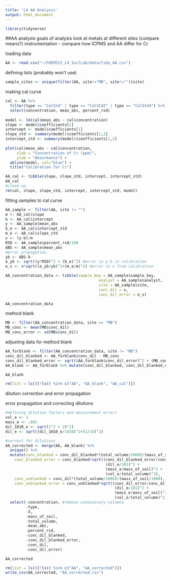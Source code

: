 ```yaml
---
title: 'L4 AA Analysis'
output: html_document
---
```


```r
library(tidyverse)
```

##AA analysis
goals of analysis
look at metals at different sites (compare means?)
instrumentation - compare how ICPMS and AA differ for Cr

loading data
```r
AA <- read.csv("~/CHEM313_L4_SoilLab/data/tidy_AA.csv")
```
defining lists (probably won't use)
```r
sample_sites <- unique(filter(AA, site!="MB", site!="")$site)
```
making cal curve
```r
cal <- AA %>%
  filter(type == "CalStd" | type == "CalStd2" | type == "CalStd4") %>%
  select(concentration, mean_abs, percent_rsd)
  
model <- lm(cal$mean_abs ~ cal$concentration)
slope <- model$coefficients[2]
intercept <- model$coefficients[1]
slope_std <- summary(model)$coefficients[2,2]
intercept_std <- summary(model)$coefficients[1,2]
  
plot(cal$mean_abs ~ cal$concentration,
     xlab = "Concentration of Cr (ppm)",
     ylab = "Absorbance") +
  abline(model, col="blue") +
  title("Calibration for Cr")

AA_cal <- tibble(slope, slope_std, intercept, intercept_std)
AA_cal
#clean up
rm(cal, slope, slope_std, intercept, intercept_std, model)
```

fitting samples to cal curve
```r
AA_sample <- filter(AA, site != "")
m <- AA_cal$slope
b <- AA_cal$intercept
y <- AA_sample$mean_abs
b_e <- AA_cal$intercept_std
m_e <- AA_cal$slope_std
x <- (y-b)/m
RSD <- AA_sample$percent_rsd/100
ABS <- AA_sample$mean_abs
#error propagation
yb <- ABS-b
e_yb <- sqrt((y*RSD)^2 + (b_e)^2) #error in y-b in calibration
e_x <- x*sqrt((e_yb/yb)^2+(m_e/m)^2) #error in x from calibration

AA_concentration_data <- tibble(sample_key = AA_sample$sample_key,
                                         analyst = AA_sample$analyst,
                                         site = AA_sample$site,
                                         conc_dil = x,
                                         conc_dil_error = e_x)

AA_concentration_data
```

method blank
```r
MB <- filter(AA_concentration_data, site == "MB")
MB_conc <- mean(MB$conc_dil)
MB_conc_error <- sd(MB$conc_dil)
```

adjusting data for method blank
```r
AA_forblank <- filter(AA_concentration_data, site != "MB")
conc_dil_blanked <- AA_forblank$conc_dil - MB_conc
conc_dil_blanked_error <- sqrt((AA_forblank$conc_dil_error)^2 + (MB_conc_error)^2)
AA_blank <- AA_forblank %>% mutate(conc_dil_blanked, conc_dil_blanked_error)

AA_blank

rm(list = ls()[!ls() %in% c("AA", "AA_blank", "AA_cal")])
```

dilution correction and error propagation

error propagation and correcting dilutions
```r
#defining dilution factors and measurement errors
vol_e <- 1
mass_e <- .001
dil_1010_e <- sqrt(1^2 + 10^2)
dil_e <- sqrt((dil_1010_e/1010)^2+(1/10)^2)

#correct for dilutions
AA_corrected <- merge(AA, AA_blank) %>%
  unique() %>%
  mutate(conc_blanked = conc_dil_blanked*(total_volume/1000)/(mass_of_soil/1000),
    conc_blanked_error = conc_blanked*sqrt((conc_dil_blanked_error/conc_dil_blanked)^2+
                                            (dil_e/101)^2 +
                                            (mass_e/mass_of_soil)^2 +
                                            (vol_e/total_volume)^2),
    conc_unblanked = conc_dil*(total_volume/1000)/(mass_of_soil/1000),
    conc_unblanked_error = conc_unblanked*sqrt((conc_dil_error/conc_dil)^2 +
                                                (dil_e/101)^2 +
                                                (mass_e/mass_of_soil)^2 +
                                                (vol_e/total_volume)^2)) %>%
  select(-concentration, #remove unnecessary columns
         -type,
         -X,
         -mass_of_soil,
         -total_volume,
         -mean_abs,
         -percent_rsd,
         -conc_dil_blanked,
         -conc_dil_blanked_error,
         -conc_dil,
         -conc_dil_error)

AA_corrected

rm(list = ls()[!ls() %in% c("AA", "AA_corrected")])
write_csv(AA_corrected, "AA_corrected.csv")
```
